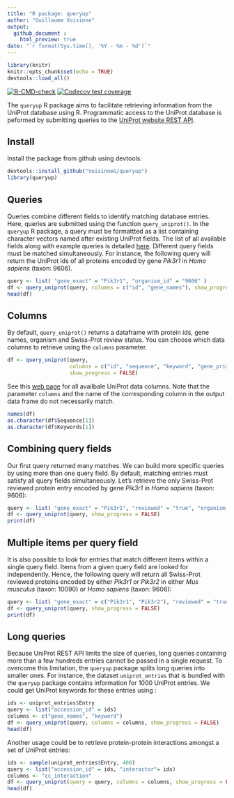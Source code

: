 ```yaml
---
title: "R package: queryup"
author: "Guillaume Voisinne"
output: 
  github_document :
    html_preview: true
date: "`r format(Sys.time(), '%Y - %m - %d')`"
---
```


```r
library(knitr)
knitr::opts_chunk$set(echo = TRUE)
devtools::load_all()
```

[![R-CMD-check](https://github.com/VoisinneG/queryup/workflows/R-CMD-check/badge.svg)](https://github.com/VoisinneG/queryup/actions)
[![Codecov test coverage](https://codecov.io/gh/VoisinneG/queryup/branch/master/graph/badge.svg)](https://codecov.io/gh/VoisinneG/queryup?branch=master)


The `queryup` R package aims to facilitate retrieving information from the UniProt database using R.
Programmatic access to the UniProt database is peformed by submitting queries to the [UniProt website REST API](https://www.uniprot.org/help/api_queries).

## Install

Install the package from github using devtools:

```r
devtools::install_github("VoisinneG/queryup")
library(queryup)
```

## Queries
Queries combine different fields to identify matching database entries. Here, queries are submitted using the function `query_uniprot()`. In the `queryup` R package, a query must be formattted as a list containing character vectors named after existing UniProt fields. The list of all available fields along with example queries is detailed [here](https://www.uniprot.org/help/query-fields). Different query fields must be matched simultaneously. For instance, the following query will return the UniProt ids of all proteins encoded by gene *Pik3r1* in *Homo sapiens* (taxon: 9606). 

```r
query <- list( "gene_exact" = "Pik3r1", "organism_id" = "9606" )
df <- query_uniprot(query, columns = c("id", "gene_names"), show_progress = FALSE)
head(df)
```

## Columns

By default, `query_uniprot()` returns a dataframe with  protein ids, gene names, organism and Swiss-Prot review status. You can choose which data columns to retrieve using the `columns` parameter. 

```r
df <- query_uniprot(query, 
                    columns = c("id", "sequence", "keyword", "gene_primary"),
                    show_progress = FALSE)

```

See this [web page](https://www.uniprot.org/help/return_fields) for all availbale UniProt data columns.
Note that the parameter `columns` and the name of the corresponding column in the output data frame do not necessarily match.

```r
names(df)
as.character(df$Sequence[1])
as.character(df$Keywords[1])
```

## Combining query fields

Our first query returned many matches. We can build more specific queries by using more than one query field. By default, matching entries must satisfy all query fields simultaneously. Let's retrieve the only Swiss-Prot reviewed protein entry encoded by gene *Pik3r1* in *Homo sapiens* (taxon: 9606):

```r
query <- list( "gene_exact" = "Pik3r1", "reviewed" = "true", "organism_id" = "9606" )
df <- query_uniprot(query, show_progress = FALSE)
print(df)
```

## Multiple items per query field

It is also possible to look for entries that match different items within a single query field. Items from a given query field are looked for independently. Hence, the following query will return all Swiss-Prot reviewed proteins encoded by either *Pik3r1* or *Pik3r2* in either *Mus musculus* (taxon: 10090) or *Homo sapiens* (taxon: 9606): 

```r
query <- list( "gene_exact" = c("Pik3r1", "Pik3r2"), "reviewed" = "true", "organism_id" = c("9606", "10090"))
df <- query_uniprot(query, show_progress = FALSE)
print(df)
```

## Long queries

Because UniProt REST API limits the size of queries, long queries containing more than a few hundreds entries cannot be passed in a single request. To overcome this limitation, the `queryup` package splits long queries into smaller ones. For instance, the dataset `uniprot_entries` that is bundled with the `queryup` package contains information for 1000 UniProt entries. We could get UniProt keywords for these entries using :

```r
ids <- uniprot_entries$Entry
query <- list("accession_id" = ids)
columns <- c("gene_names", "keyword")
df <- query_uniprot(query, columns = columns, show_progress = FALSE)
head(df)
```

Another usage could be to retrieve protein-protein interactions amongst a set of UniProt entries:
```r
ids <- sample(uniprot_entries$Entry, 400)
query <- list("accession_id" = ids, "interactor"= ids)
columns <- "cc_interaction"
df <- query_uniprot(query = query, columns = columns, show_progress = FALSE)
head(df)
```
